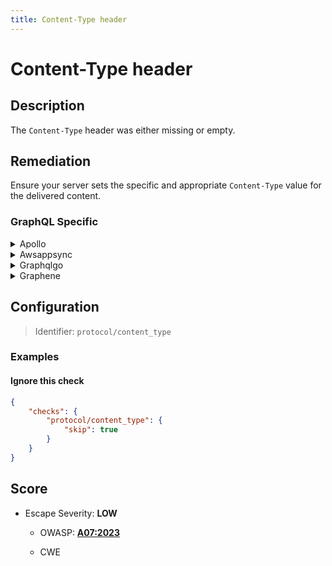 ```yaml
---
title: Content-Type header
---
```


# Content-Type header

## Description

The `Content-Type` header was either missing or empty.


## Remediation

Ensure your server sets the specific and appropriate `Content-Type` value for the delivered content.



### GraphQL Specific

<details>
    <summary>Apollo</summary>

When using Apollo with Express.js, [helmet](https://www.npmjs.com/package/helmet) can take care of the security headers.

```javascript
const helmet = require("helmet");
...
app.use(helmet);
```


</details>

<details>
    <summary>Awsappsync</summary>

* Add security headers with the API Gateway

Put your AppSync API behind an API Gateway and configure it to act as a proxy to your AppSync endpoint (e.g., using the HTTP Proxy feature).

[API Gateway Documentation](https://docs.aws.amazon.com/apigateway/latest/developerguide/welcome.html)

Then you can manually add headers to each resource. (There is only one resource if your API Gateway is only used to proxy a single AppSync endpoint)

Here is an example of security headers you can add :

```
Cache-Control: no-store
Content-Security-Policy: default-src 'self'
Strict-Transport-Security: max-age=63072000
X-Content-Type-Options: nosniff
X-Frame-Options: SAMEORIGIN
X-XSS-Protection: 1; mode=block
```


* Add security headers using only AWS AppSync

AWS AppSync currently does not allow to append custom headers to every response.

However, custom response headers can be configured individually for every resolver by using response mapping templates.

To do this, go to:
   - AppSync > {Your App} > Schema

For every attached resolver :
   - Go to the resolver configuration
   - In the "Configure the response mapping template" section, add this :

```php
$util.http.addResponseHeader("Cache-Control", "no-store")
$util.http.addResponseHeader("Content-Security-Policy", "default-src 'self'")
$util.http.addResponseHeader("Strict-Transport-Security", "max-age=63072000")
$util.http.addResponseHeader("X-Content-Type-Options", "nosniff")
$util.http.addResponseHeader("X-Frame-Options", "SAMEORIGIN")
$util.http.addResponseHeader("X-XSS-Protection", "1; mode=block")
```

You can safely ignore this warning if you did this for every single resolver.

However, it may still appear here as GraphQL requests like `query { __typename }` are not associated with a resolver; therefore, you cannot add custom response headers. (Which doesn't matter as such requests cannot leak data as no actual field is queried)

[AWS AppSync adds support for custom response headers](https://aws.amazon.com/about-aws/whats-new/2022/02/aws-appsync-support-custom-response-headers/)

[HTTP helpers in $util.http](https://docs.aws.amazon.com/appsync/latest/devguide/http-helpers-in-utils-http.html)

[Resolver Mapping Template Programming Guide](https://docs.aws.amazon.com/appsync/latest/devguide/resolver-mapping-template-reference-programming-guide.html)


</details>

<details>
    <summary>Graphqlgo</summary>

You can use a HTTP middleware to add security headers.

For instance, with [srikrsna/security-headers](https://github.com/srikrsna/security-headers):

```go
import (
  secure "github.com/srikrsna/security-headers"
)

h := handler.New(&handler.Config{
  Schema:   &schema,
  ...
})

s := &secure.Secure{
  STSIncludeSubdomains: true,
  STSPreload:           true,
  STSMaxAgeSeconds:     90,

  FrameOption: secure.FrameAllowFrom,
  FrameOrigin: "https://example.com/",

  ContentTypeNoSniff: true,

  XSSFilterBlock: true,

  HPKPPins: []string{
  "HBkhsug765gdKHhvdj6jdb7jJh/j+soZS7sWs=",
  "hjshHSHU68hbdkHhvdkgksgsg+jd/jHJ68HBH=",
  },
  HPKPMaxAge:            5184000,
  HPKPReportURI:         "https://www.example.org/hpkp-report",
  HPKPIncludeSubdomains: true,

  ExpectCTMaxAge:    5184000,
  ExpectCTEnforce:   true,
  ExpectCTReportUri: "https://www.example.org/ct-report",

  ReferrerPolicy: secure.ReferrerStrictOriginWhenCrossOrigin,
}
http.Handle("/graphql", s.Middleware()(h))

http.ListenAndServe(":8082", nil)
```


</details>

<details>
    <summary>Graphene</summary>

To add Security Headers to **Django**, follow this guide :

[How to Score A+ for Security Headers on Your Django Website](https://adamj.eu/tech/2019/04/10/how-to-score-a+-for-security-headers-on-your-django-website/)

For **Flask**, use Google's [flask-talisman](https://github.com/GoogleCloudPlatform/flask-talisman)


</details>


## Configuration

> Identifier: `protocol/content_type`



### Examples



#### Ignore this check

```json
{
    "checks": {
        "protocol/content_type": {
            "skip": true
        }
    }
}
```




## Score

- Escape Severity: **<span className="low-severity">LOW</span>**
  - OWASP: **[A07:2023](https://github.com/OWASP/API-Security/blob/master/editions/2023/en/0xa7-security-misconfiguration.md)**
  
  - CWE
  
  
  






